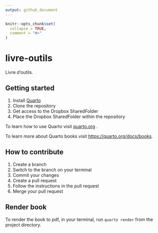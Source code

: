 ```yaml
---
output: github_document
---
```


<!-- README.md is generated from README.Rmd. Please edit that file -->

```r
knitr::opts_chunk$set(
  collapse = TRUE,
  comment = "#>"
)
```

# livre-outils

<!-- badges: start -->

<!-- badges: end -->

Livre d'outils.

## Getting started

1. Install [Quarto](https://quarto.org/docs/get-started/)
2. Clone the repository
3. Get access to the Dropbox SharedFolder
4. Place the Dropbox SharedFolder within the repository

To learn how to use Quarto visit [quarto.org](https://quarto.org/) .

To learn more about Quarto books visit <https://quarto.org/docs/books>.

## How to contribute

1. Create a branch
2. Switch to the branch on your terminal
3. Commit your changes
4. Create a pull request
5. Follow the instructions in the pull request
6. Merge your pull request

## Render book

To render the book to pdf, in your terminal, run `quarto render` from the project directory.
